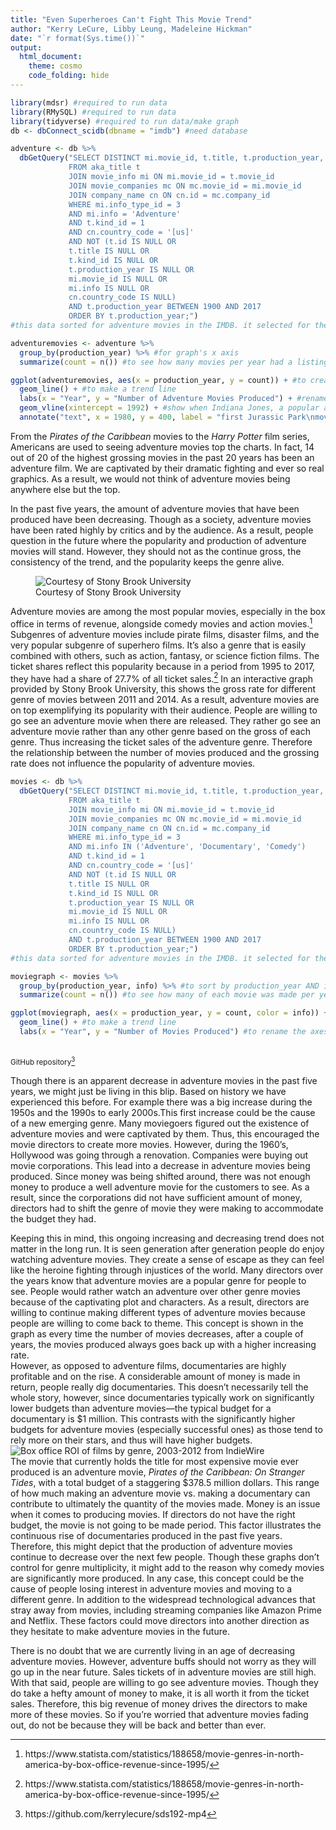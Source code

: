 ```yaml
---
title: "Even Superheroes Can't Fight This Movie Trend"
author: "Kerry LeCure, Libby Leung, Madeleine Hickman"
date: "`r format(Sys.time())`"
output:
  html_document:
    theme: cosmo
    code_folding: hide
---
```

```r
library(mdsr) #required to run data
library(RMySQL) #required to run data
library(tidyverse) #required to run data/make graph
db <- dbConnect_scidb(dbname = "imdb") #need database 
```
```r
adventure <- db %>% 
  dbGetQuery("SELECT DISTINCT mi.movie_id, t.title, t.production_year, mi.info
             FROM aka_title t
             JOIN movie_info mi ON mi.movie_id = t.movie_id
             JOIN movie_companies mc ON mc.movie_id = mi.movie_id
             JOIN company_name cn ON cn.id = mc.company_id
             WHERE mi.info_type_id = 3
             AND mi.info = 'Adventure'
             AND t.kind_id = 1
             AND cn.country_code = '[us]'
             AND NOT (t.id IS NULL OR
             t.title IS NULL OR
             t.kind_id IS NULL OR
             t.production_year IS NULL OR
             mi.movie_id IS NULL OR
             mi.info IS NULL OR
             cn.country_code IS NULL)
             AND t.production_year BETWEEN 1900 AND 2017
             ORDER BY t.production_year;")
#this data sorted for adventure movies in the IMDB. it selected for the genre of 'Adventure' and also for movies made in the US. it was sorted from 1900 to 2017 to see trends since a little before movies had sound to now. peces of data that had NULL or NA were filtered out
```
```r
adventuremovies <- adventure %>%
  group_by(production_year) %>% #for graph's x axis
  summarize(count = n()) #to see how many movies per year had a listing as an adventure movie
```
```r
ggplot(adventuremovies, aes(x = production_year, y = count)) + #to create axes
  geom_line() + #to make a trend line
  labs(x = "Year", y = "Number of Adventure Movies Produced") + #rename axes
  geom_vline(xintercept = 1992) + #show when Indiana Jones, a popular adventure movie, was made
  annotate("text", x = 1980, y = 400, label = "first Jurassic Park\nmovie produced") #to give context
```
From the *Pirates of the Caribbean* movies to the *Harry Potter* film series, Americans are used to seeing adventure movies top the charts. In fact, 14 out of 20 of the highest grossing movies in the past 20 years has been an adventure film. We are captivated by their dramatic fighting and ever so real graphics. As a result, we would not think of adventure movies being anywhere else but the top.

In the past five years, the amount of adventure movies that have been produced have been decreasing. Though as a society, adventure movies have been rated highly by critics and by the audience. As a result, people question in the future where the popularity and production of adventure movies will stand. However, they should not as the continue gross, the consistency of the trend, and the popularity keeps the genre alive. 

![Courtesy of Stony Brook University](http://www3.cs.stonybrook.edu/~skiena/591/final_projects/movie_gross/img/avg_gross.jpg)

Adventure movies are among the most popular movies, especially in the box office in terms of revenue, alongside comedy movies and action movies.[^1] Subgenres of adventure movies include pirate films, disaster films, and the very popular subgenre of superhero films. It's also a genre that is easily combined with others, such as action, fantasy, or science fiction films. The ticket shares reflect this popularity because in a period from 1995 to 2017, they have had a share of 27.7% of all ticket sales.[^1] In an interactive graph provided by Stony Brook University, this shows the gross rate for different genre of movies between 2011 and 2014. As a result, adventure movies are on top exemplifying its popularity with their audience. People are willing to go see an adventure movie when there are released. They rather go see an adventure movie rather than any other genre based on the gross of each genre. Thus increasing the ticket sales of the adventure genre. Therefore the relationship between the number of movies produced and the grossing rate does not influence the popularity of adventure movies.

```r
movies <- db %>% 
  dbGetQuery("SELECT DISTINCT mi.movie_id, t.title, t.production_year, mi.info
             FROM aka_title t
             JOIN movie_info mi ON mi.movie_id = t.movie_id
             JOIN movie_companies mc ON mc.movie_id = mi.movie_id
             JOIN company_name cn ON cn.id = mc.company_id
             WHERE mi.info_type_id = 3
             AND mi.info IN ('Adventure', 'Documentary', 'Comedy')
             AND t.kind_id = 1
             AND cn.country_code = '[us]'
             AND NOT (t.id IS NULL OR
             t.title IS NULL OR
             t.kind_id IS NULL OR
             t.production_year IS NULL OR
             mi.movie_id IS NULL OR
             mi.info IS NULL OR
             cn.country_code IS NULL)
             AND t.production_year BETWEEN 1900 AND 2017
             ORDER BY t.production_year;")
#this data sorted for adventure movies in the IMDB. it selected for the genres of 'Adventure', 'Documentary', and 'Comedy' and also for movies made in the US. it was sorted from 1900 to 2017 to see trends since a little before movies had sound to now. peces of data that had NULL or NA were filtered out. this was in order to compare the three genres.
```
```r
moviegraph <- movies %>%
  group_by(production_year, info) %>% #to sort by production_year AND info
  summarize(count = n()) #to see how many of each movie was made per year
```
```r
ggplot(moviegraph, aes(x = production_year, y = count, color = info)) + #to create axes and split the three genres up into their own categories in the legend
  geom_line() + #to make a trend line
  labs(x = "Year", y = "Number of Movies Produced") #to rename the axes
```
</br><small>GitHub repository[^2]</small>

Though there is an apparent decrease in adventure movies in the past five years, we might just be living in this blip. Based on history we have experienced this before. For example there was a big increase during the 1950s and the 1990s to early 2000s.This first increase could be the cause of a new emerging genre. Many moviegoers figured out the existence of adventure movies and were captivated by them. Thus, this encouraged the movie directors to create more movies. However, during the 1960’s, Hollywood was going through a renovation. Companies were buying out movie corporations.  This lead into a decrease in adventure movies being produced. Since money was being shifted around, there was not enough money to produce a well adventure movie for the customers to see. As a result, since the corporations did not have sufficient amount of money, directors had to shift the genre of movie they were making to accommodate the budget they had.

Keeping this in mind, this ongoing increasing and decreasing trend does not matter in the long run. It is seen generation after generation people do enjoy watching adventure movies. They create a sense of escape as they can feel like the heroine fighting through injustices of the world. Many directors over the years know that adventure movies are a popular genre for people to see. People would rather watch an adventure over other genre movies because of the captivating plot and characters. As a result, directors are willing to continue making different types of adventure movies because people are willing to come back to theme. This concept is shown in the graph as every time the number of movies decreases, after a couple of years, the movies produced always goes back up with a higher increasing rate. 
</br>However, as opposed to adventure films, documentaries are highly profitable and on the rise. A considerable amount of money is made in return, people really dig documentaries. This doesn't necessarily tell the whole story, however, since documentaries typically work on significantly lower budgets than adventure movies—the typical budget for a documentary is $1 million. This contrasts with the significantly higher budgets for adventure movies (especially successful ones) as those tend to rely more on their stars, and thus will have higher budgets. 
![Box office ROI of films by genre, 2003-2012 from IndieWire](http://dl9fvu4r30qs1.cloudfront.net/40/03/7b85079b4830928d0b87f28cca2c/return-on-investment-by-genre.jpg)
</br>
The movie that currently holds the title for most expensive movie ever produced is an adventure movie, *Pirates of the Caribbean: On Stranger Tides*, with a total budget of a staggering $378.5 million dollars. This range of how much making an adventure movie vs. making a documentary can contribute to ultimately the quantity of the movies made. Money is an issue when it comes to producing movies. If directors do not have the right budget, the movie is not going to be made period.  This factor illustrates the continuous rise of documentaries produced in the past five years. Therefore, this might depict that the production of adventure movies continue to decrease over the next few people. Though these graphs don’t control for genre multiplicity, it might add to the reason why comedy movies are significantly more produced. In any case, this concept could be the cause of people losing interest in adventure movies and moving to a different genre. In addition to the widespread technological advances that stray away from movies, including streaming companies like Amazon Prime and Netflix. These factors could move directors into another direction as they hesitate to make adventure movies in the future.

There is no doubt that we are currently living in an age of decreasing adventure movies. However, adventure buffs should not worry as they will go up in the near future. Sales tickets of in adventure movies are still high. With that said, people are willing to go see adventure movies. Though they do take a hefty amount of money to make, it is all worth it from the ticket sales. Therefore, this big revenue of money drives the directors to make more of these movies. So if you’re worried that adventure movies fading out, do not be because they will be back and better than ever.

[^1]: https://www.statista.com/statistics/188658/movie-genres-in-north-america-by-box-office-revenue-since-1995/
[^2]: https://github.com/kerrylecure/sds192-mp4
